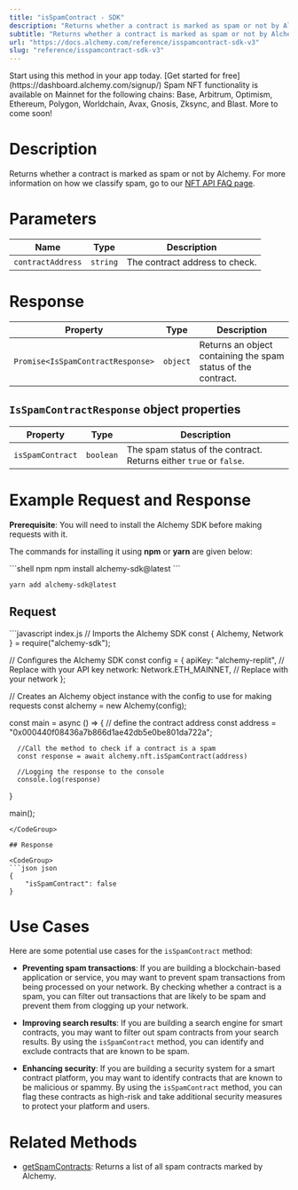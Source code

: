 ```yaml
---
title: "isSpamContract - SDK"
description: "Returns whether a contract is marked as spam or not by Alchemy."
subtitle: "Returns whether a contract is marked as spam or not by Alchemy."
url: "https://docs.alchemy.com/reference/isspamcontract-sdk-v3"
slug: "reference/isspamcontract-sdk-v3"
---
```


<Tip title="Don’t have an API key?" icon="star">
  Start using this method in your app today. [Get started for free](https://dashboard.alchemy.com/signup/)
</Tip>

<Info>
  Spam NFT functionality is available on Mainnet for the following chains: Base, Arbitrum, Optimism, Ethereum, Polygon, Worldchain, Avax, Gnosis, Zksync, and Blast. More to come soon!
</Info>

# Description

Returns whether a contract is marked as spam or not by Alchemy. For more information on how we classify spam, go to our [NFT API FAQ page](https://docs.alchemy.com/alchemy/enhanced-apis/nft-api/nft-api-faq#nft-spam-classification).

# Parameters

| Name              | Type     | Description                    |
| ----------------- | -------- | ------------------------------ |
| `contractAddress` | `string` | The contract address to check. |

# Response

| Property                          | Type     | Description                                                   |
| --------------------------------- | -------- | ------------------------------------------------------------- |
| `Promise<IsSpamContractResponse>` | `object` | Returns an object containing the spam status of the contract. |

## `IsSpamContractResponse` object properties

| Property         | Type      | Description                                                        |
| ---------------- | --------- | ------------------------------------------------------------------ |
| `isSpamContract` | `boolean` | The spam status of the contract. Returns either `true` or `false`. |

# Example Request and Response

**Prerequisite**: You will need to install the Alchemy SDK before making requests with it.

The commands for installing it using **npm** or **yarn** are given below:

<CodeGroup>
  ```shell npm
  npm install alchemy-sdk@latest
  ```

  ```shell yarn
  yarn add alchemy-sdk@latest
  ```
</CodeGroup>

## Request

<CodeGroup>
  ```javascript index.js
  // Imports the Alchemy SDK
  const { Alchemy, Network } = require("alchemy-sdk");

  // Configures the Alchemy SDK
  const config = {
      apiKey: "alchemy-replit", // Replace with your API key
      network: Network.ETH_MAINNET, // Replace with your network
  };

  // Creates an Alchemy object instance with the config to use for making requests
  const alchemy = new Alchemy(config);

  const main = async () => {
      // define the contract address
      const address = "0x000440f08436a7b866d1ae42db5e0be801da722a";

      //Call the method to check if a contract is a spam
      const response = await alchemy.nft.isSpamContract(address)

      //Logging the response to the console
      console.log(response)
  }

  main();
  ```
</CodeGroup>

## Response

<CodeGroup>
  ```json json
  {
      "isSpamContract": false
  }
  ```
</CodeGroup>

# Use Cases

Here are some potential use cases for the `isSpamContract` method:

* **Preventing spam transactions**: If you are building a blockchain-based application or service, you may want to prevent spam transactions from being processed on your network. By checking whether a contract is a spam, you can filter out transactions that are likely to be spam and prevent them from clogging up your network.

* **Improving search results**: If you are building a search engine for smart contracts, you may want to filter out spam contracts from your search results. By using the `isSpamContract` method, you can identify and exclude contracts that are known to be spam.

* **Enhancing security**: If you are building a security system for a smart contract platform, you may want to identify contracts that are known to be malicious or spammy. By using the `isSpamContract` method, you can flag these contracts as high-risk and take additional security measures to protect your platform and users.

# Related Methods

* [getSpamContracts](/reference/getspamcontracts-sdk): Returns a list of all spam contracts marked by Alchemy.
